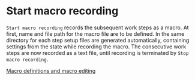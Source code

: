 # Start macro recording

``Start macro recording`` records the subsequent work steps as a macro. At first, name and file path for the macro file are to be defined. In the same directory for each step setup files are generated automatically, containing settings from the state while recording the macro. The consecutive work steps are now recorded as a text file, until recording is terminated by ``Stop macro recording``.

[Macro definitions and macro editing](/en/help/macro/macro-definitions)
